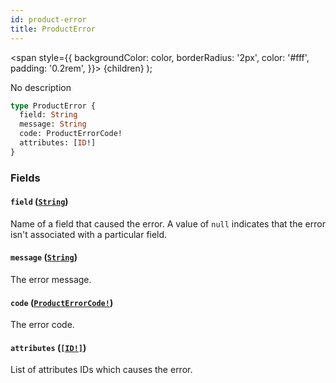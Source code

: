 ```yaml
---
id: product-error
title: ProductError
---
```


<span
style={{
      backgroundColor: color,
      borderRadius: '2px',
      color: '#fff',
      padding: '0.2rem',
    }}>
{children}
</span>
);

No description

```graphql
type ProductError {
  field: String
  message: String
  code: ProductErrorCode!
  attributes: [ID!]
}
```

### Fields

#### `field` ([`String`](/api-reference/scalars/string.mdx))

Name of a field that caused the error. A value of `null` indicates that the error isn't associated with a particular field.

#### `message` ([`String`](/api-reference/scalars/string.mdx))

The error message.

#### `code` ([`ProductErrorCode!`](/api-reference/enums/product-error-code.mdx))

The error code.

#### `attributes` ([`[ID!]`](/api-reference/scalars/id.mdx))

List of attributes IDs which causes the error.
